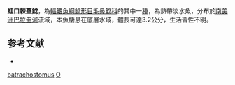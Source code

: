 {{Speciesbox
| genus = Ochmacanthus
| species = batrachostomus
| authority = [[Miranda_Ribeiro|Miranda Ribeiro]], 1912
| status = NE
| status_system = IUCN3.1
| synonyms = *''Gyrinurus batrachostoma'', <small>Miranda Ribeiro, 1912</small>
}}

'''蛙口棘蓋鯰'''，為[[輻鰭魚綱|輻鰭魚綱]][[鯰形目|鯰形目]][[毛鼻鯰科|毛鼻鯰科]]的其中一[[種|種]]，為熱帶淡水魚，分布於[[南美洲|南美洲]][[巴拉圭河|巴拉圭河]]流域，本魚棲息在底層水域，體長可達3.2公分，生活習性不明。

== 参考文献 ==
*{{FishBase_species|genus=Ochmacanthus|species=batrachostomus|year=2014|month=10}}

{{Taxonbar}}

[[Category:棘蓋鯰属|batrachostomus]]
[[Category:1912年描述的魚類|O]]


{{鯰形目小作品}}